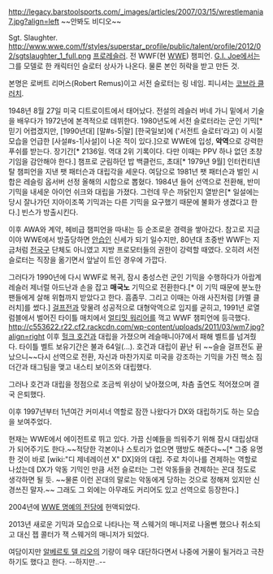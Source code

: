 http://legacy.barstoolsports.com/_images/articles/2007/03/15/wrestlemania7.jpg?align=left 
~~안봐도 비디오~~

Sgt. Slaughter. 
http://www.wwe.com/f/styles/superstar_profile/public/talent/profile/2012/02/sgtslaughter_1_full.png
[[프로레슬러]]. 전 WWF(현 [[WWE]]) 챔피언.
[[G.I. Joe]]에서는 그를 모델로 한 캐릭터인 슬로터 상사가 나온다. 물론 본인 허락을 받고 만든 것.

본명은 로버트 리머스(Robert Remus)이고 서전 슬로터는 링 네임. 피니셔는 [[코브라 클러치]].

1948년 8월 27일 미국 디트로이트에서 태어났다. 전설의 레슬러 버네 가니 밑에서 기술을 배우다가 1972년에 본격적으로 데뷔한다. 
1980년도에 서전 슬로터라는 군인 기믹[* 믿기 어렵겠지만, [1990년대] [말#s-5|말] [한국일보]에 ('서전트 슬로터'라고) 이 시절 모습을 언급한 [사설#s-1|사설]이 나온 적이 있다.]으로 WWE에 입성, '''악역'''으로 강력한 푸쉬를 받는다. 장기간[* 2136일. 역대 2위 기록이다. 다만 이때는 PPV 하나 없던 초창기임을 감안해야 한다.] 챔프로 군림하던 밥 백클런드, 초대[* 1979년 9월] 인터컨티넨탈 챔피언을 지낸 팻 패터슨과 대립각을 세운다. 여담으로 1981년 팻 패터슨과 벌인 시합은 레슬링 옵서버 선정 올해의 시합으로 뽑혔다.
1984년 들어 선역으로 전환해, 반미 기믹을 내세운 아이언 쉬크와 대립을 가졌다.
그런데 무슨 까닭인지 열받은[* 일설에는 당시 잘나가던 지아이조쪽 기믹과는 다른 기믹을 요구했기 때문에 불화가 생겼다고 한다.] 빈스가 방출시킨다.

이후 AWA와 계약, 헤비급 챔피언을 따내는 등 순조로운 경력을 쌓아갔다.
참고로 지금이야 WWE에서 방출당하면 [[안습]]인 신세가 되기 일수지만, 80년대 초중반 WWF는 지금처럼 [[전국구]] 단체도 아니였고 지방 프로모터들의 권한이 강력할 때였다. 오히려 서전 슬로터는 직장을 옮기면서 앞날이 트인 경우에 가깝다.

그러다가 1990년에 다시 WWF로 복귀, 잠시 충성스런 군인 기믹을 수행하다가 아랍계 레슬러 제너럴 아드난과 손을 잡고 '''매국노''' 기믹으로 전환한다.[* 이 기믹 때문에 분노한 팬들에게 살해 위협까지 받았다고 한다. 흠좀무. 그리고 이때는 아래 사진처럼 [카멜 클러치]를 썼다.] [[걸프전]]과 맞물려 성공적으로 대형악역으로 입지를 굳히고, 1991년 로열럼블에서 벌어진 타이틀 매치에서 [[얼티밋 워리어]]를 꺽고 WWF 챔피언에 등극했다. 
http://c553622.r22.cf2.rackcdn.com/wp-content/uploads/2011/03/wm7.jpg?align=right
이후 [[헐크 호건]]과 대립을 가졌으며 레슬매니아7에서 패해 벨트를 넘겨줬다. 타이틀 벨트 보유기간은 불과 64일(...).
호건과 대립이 끝난 뒤 ~~슬슬 걸프전도 끝났으니~~다시 선역으로 전환, 자신과 마찬가지로 미국을 강조하는 기믹을 가진 핵소 짐 더간과 태그팀을 맺고 내스티 보이즈와 대립했다.

그러나 호건과 대립을 정점으로 조금씩 위상이 낮아졌으며, 차츰 출연도 적어졌으며 결국 은퇴했다.

이후 1997년부터 1년여간 커미셔너 역할로 잠깐 나왔다가 DX와 대립하기도 하는 모습을 보여주었다.

현재는 WWE에서 에이전트로 뛰고 있다. 가끔 신예들을 띄워주기 위해 잠시 대립상대가 되어주기도 한다.~~적당한 각본이나 스토리가 없으면 땜방도 해준다~~[* 그중 유명한 것이 바로 [wiki:"디 제네레이션 X" DX]와의 대립. 주로 차이나를 견제하는 역할로 나섰는데 DX가 악동 기믹인 만큼 서전 슬로터는 그런 악동들을 견제하는 꼰대 정도로 생각하면 될 듯. ~~물론 이런 꼰대의 말로는 악동에게 당하는 것으로 정해져 있지만 신경쓰진 말자.~~ 그래도 그 외에는 아무래도 커리어도 있고 선역으로 등장한다.]

2004년에 [[WWE 명예의 전당]]에 헌액되었다.

2013년 새로운 기믹과 모습으로 나타나는 잭 스웨거의 매니저로 나올뻔 했으나 취소되고 대신 젭 콜터가 잭 스웨거의 매니저가 되었다.

여담이지만 [[알베르토 델 리오]]의 기량이 매우 대단하다면서 나중에 거물이 될거라고 극찬하기도 했다고 한다. --하지만..--


